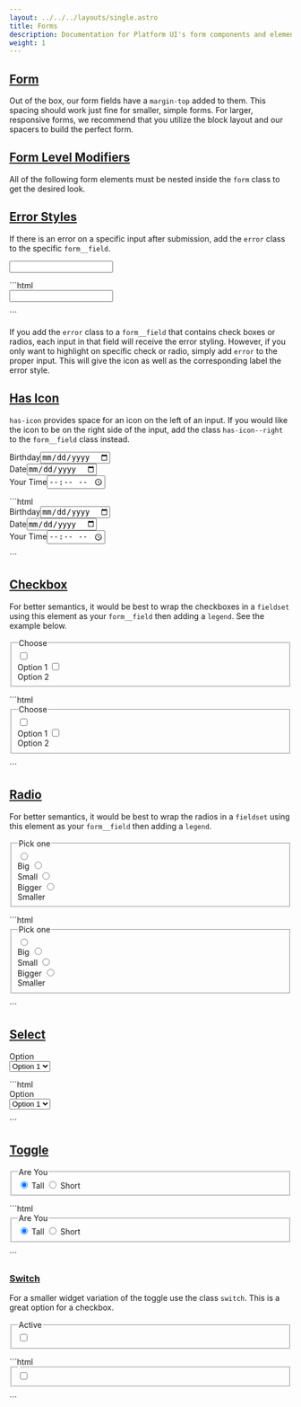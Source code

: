 ```yaml
---
layout: ../../../layouts/single.astro
title: Forms
description: Documentation for Platform UI's form components and elements.
weight: 1
---
```


## [Form](#form)

Out of the box, our form fields have a `margin-top` added to them. This spacing should work just fine for smaller, simple forms. For larger,
responsive forms, we recommend that you utilize the block layout and our spacers to build the perfect form.

## [Form Level Modifiers](#form-level-modifiers)

<Modifiers>
<Modifiersrow 
  modifier="form--fancy"
  behavior="Adds placeholder/label animation." 
/>
<Modifiersrow 
  modifier="form--bordered"
  behavior="Adds input borders." 
/>
<Modifiersrow 
  modifier="form--rounded"
  behavior="Adds circular borders to inputs." 
/>
<Modifiersrow 
  modifier="form--light"
  behavior="Changes form to white including labels and placeholders." 
/>
</Modifiers>

All of the following form elements must be nested inside the `form` class to get the desired look.

## [Error Styles](#error-styles)

If there is an error on a specific input after submission, add the `error` class to the specific `form__field`. 

<Codedemo>
<form class="form my-4">
  <div class="form__field error">
    <input type="text"/>
  </div>
</form>
</Codedemo>

<Codemarkup>
```html
<form class="form">
  <div class="form__field error">
    <input type="text"/>
  </div>
</form>
```
</Codemarkup>

If you add the `error` class to a `form__field` that contains check boxes or radios, each input in that field will receive the error styling. However, if you only want to highlight on specific check or radio, simply add `error` to the proper input. This will give the icon as well as the corresponding label the error style.

## [Has Icon](#has-icon)

`has-icon` provides space for an icon on the left of an input. If you would like the icon to be on the right side of the input, add the class `has-icon--right` to the `form__field` class instead.



<Codedemo>
<form action="" class="form block-container tablet-up-3 laptop-up-4 desktop-up-6 blocks mb-3 p-2">
  <div class="block">
    <label for="dob-g" class="form__field has-icon--right">Birthday<input id="dob-g" type="date"/><i class="pi-calendar background--white"></i></label>
  </div>
  <div class="block">
    <label for="date-g" class="form__field has-icon">Date<input id="date-g" type="date"/><i class="pi-calendar text--med-blue background--white"></i></label>
  </div>
  <div class="block">
    <label for="time-g" class="form__field has-icon--right">Your Time<input id="time-g" type="time" placeholder="10:00 AM"/><i class="pi-clock"></i></label>
  </div>
</form>
</Codedemo>

<Codemarkup>
```html
<form action="" class="form block-container tablet-up-3 laptop-up-4 desktop-up-6 blocks mb-3 p-2">
  <div class="block">
    <label for="dob-g" class="form__field has-icon--right">Birthday<input id="dob-g" type="date"/><i class="pi-calendar background--white"></i></label>
  </div>
  <div class="block">
    <label for="date-g" class="form__field has-icon">Date<input id="date-g" type="date"/><i class="pi-calendar text--med-blue background--white"></i></label>
  </div>
  <div class="block">
    <label for="time-g" class="form__field has-icon--right">Your Time<input id="time-g" type="time" placeholder="10:00 AM"/><i class="pi-clock"></i></label>
  </div>
</form>
```
</Codemarkup>

## [Checkbox](#checkbox)

For better semantics, it would be best to wrap the checkboxes in a `fieldset` using this element as your `form__field` then adding a `legend`. See the example below.

<Codedemo>
<form class="form block-container">
  <div class="block block-5">
    <fieldset class="form__field">
      <legend>Choose</legend>
        <input id="choose-this-one" type="checkbox"/>
        <label for="choose-this-one"><div class="input-icons"><i class="pi-circle pi-lg"></i><i class="pi-check pi-heavy"></i></div>Option 1</label>
        <input id="choose-that-one" type="checkbox"/>
        <label for="choose-that-one"><div class="input-icons"><i class="pi-circle pi-lg"></i><i class="pi-check pi-heavy"></i></div>Option 2</label>   
    </fieldset>
  </div>
</form>
</Codedemo>

<Codemarkup>
```html
<form class="form block-container">
  <div class="block block-5">
    <fieldset class="form__field">
      <legend>Choose</legend>
        <input id="choose-this-one" type="checkbox"/>
        <label for="choose-this-one">
          <div class="input-icons">
            <i class="pi-circle pi-lg"></i>
            <i class="pi-check pi-heavy"></i>
          </div>
          Option 1
        </label>
        <input id="choose-that-one" type="checkbox"/>
        <label for="choose-that-one">
          <div class="input-icons">
            <i class="pi-circle pi-lg"></i>
            <i class="pi-check pi-heavy"></i>
          </div>
          Option 2
        </label>   
    </fieldset>
  </div>
</form>
```
</Codemarkup>


## [Radio](#radio)

For better semantics, it would be best to wrap the radios in a `fieldset` using this element as your `form__field` then adding a `legend`. 

<Codedemo>
<form action="" class="form block-container">
  <div class="block block-4">
    <fieldset class="form__field">
      <legend>Pick one</legend>
      <div class="form__option-group">
        <input id="choose-big" type="radio" name="choose-one"/>
        <label for="choose-big"><div class="input-icons"><i class="pi-circle pi-lg"></i><i class="pi-circle-solid"></i></div>Big</label>
        <input id="choose-small" type="radio" name="choose-one"/>
        <label for="choose-small"><div class="input-icons"><i class="pi-circle pi-lg"></i><i class="pi-circle-solid"></i></div>Small</label>
        <input id="choose-bigger" type="radio" name="choose-one"/>
        <label for="choose-bigger"><div class="input-icons"><i class="pi-circle pi-lg"></i><i class="pi-circle-solid"></i></div>Bigger</label>
        <input id="choose-smaller" type="radio" name="choose-one"/>
        <label for="choose-smaller"><div class="input-icons"><i class="pi-circle pi-lg"></i><i class="pi-circle-solid"></i></div>Smaller</label>
      </div>
    </fieldset>
  </div>
</form>
</Codedemo>


<Codemarkup>
```html
<form action="" class="form block-container">
  <div class="block block-4">
    <fieldset class="form__field">
      <legend>Pick one</legend>
      <div class="form__option-group">
        <input id="choose-big" type="radio" name="choose-one"/>
        <label for="choose-big">
          <div class="input-icons">
            <i class="pi-circle pi-lg"></i>
            <i class="pi-circle-solid"></i>
          </div>
          Big
        </label>
        <input id="choose-small" type="radio" name="choose-one"/>
        <label for="choose-small">
          <div class="input-icons">
            <i class="pi-circle pi-lg"></i>
            <i class="pi-circle-solid"></i>
          </div>
          Small
        </label>
        <input id="choose-bigger" type="radio" name="choose-one"/>
        <label for="choose-bigger">
          <div class="input-icons">
            <i class="pi-circle pi-lg"></i>
            <i class="pi-circle-solid"></i>
          </div>
          Bigger
        </label>
        <input id="choose-smaller" type="radio" name="choose-one"/>
        <label for="choose-smaller">
          <div class="input-icons">
            <i class="pi-circle pi-lg"></i>
            <i class="pi-circle-solid"></i>
          </div>
          Smaller
        </label>
      </div>
    </fieldset>
  </div>
</form>
```
</Codemarkup>


## [Select](#select)


<Codedemo>
<form action="" class="form block-container">
  <div class="block block-4">
    <label for="Option" class="form__field">Option<div class="form__select-wrapper"><select name="Option Select" id="Option"><option value="Option1">Option 1</option><option value="Option2">Option 2</option></select></div></label>
  </div>
</form>
</Codedemo>


<Codemarkup>
```html
<form action="" class="form block-container">
  <div class="block block-4">
    <label for="option" class="form__field">Option
      <div class="form__select-wrapper">
        <select name="Option Select" id="option">
          <option value="Option1">Option 1</option>
          <option value="Option2">Option 2</option>
        </select>
      </div>
    </label>
  </div>
</form>
```
</Codemarkup>

## [Toggle](#toggle)

<Codedemo>
<form class="form">
  <div class="block-container">
    <fieldset class="form__field block-4">
      <legend>Are You</legend>
      <div class="toggle">
        <input id="Tall-2" type="radio" checked name="height"/>
        <label for="Tall-2">
          <i class="pi-check pi-heavy"></i> <span>Tall</span>
        </label>
        <input id="Short-2" type="radio" name="height"/>
        <label for="Short-2">
          <i class="pi-check pi-heavy"></i> <span>Short</span>
        </label>
      </div>
    </fieldset>
  </div>
</form>
</Codedemo>

<Codemarkup>
```html
  <form class="form">
    <div class="block-container">
      <fieldset class="form__field block-4">
        <legend>Are You</legend>
        <div class="toggle">
          <input id="Tall-2" type="radio" checked name="height"/>
          <label for="Tall-2">
            <i class="pi-check pi-heavy"></i> Tall
          </label>
          <input id="Short-2" type="radio" name="height"/>
          <label for="Short-2">
            <i class="pi-check pi-heavy"></i> Short
          </label>
        </div>
      </fieldset>
    </div>
  </form>
```
</Codemarkup>

### [Switch](#switch)
 
For a smaller widget variation of the toggle use the class `switch`. This is a great option for a checkbox. 


<Codedemo>
<form class="form">
  <div class="block-container">
    <fieldset class="form__field block-4">
      <legend>Active</legend>
      <div class="switch">
        <input id="active" type="checkbox" name="active"/>
        <label for="active">
        </label>
      </div>
    </fieldset>
  </div>
</form>
</Codedemo>

<Codemarkup>
```html
  <form class="form">
    <div class="block-container">
      <fieldset class="form__field block-4">
        <legend></legend>
        <div class="toggle-small">
          <input id="active" type="checkbox" name="active"/>
          <label for="active">
          </label>
        </div>
      </fieldset>
    </div>
  </form>
```
</Codemarkup>